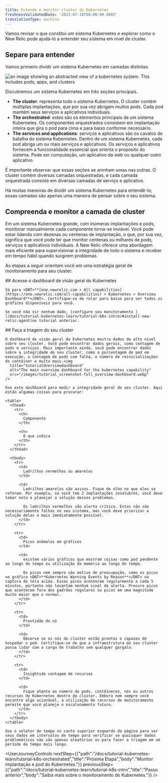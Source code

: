 ```yaml
---
title: Entenda e monitor cluster do Kubernetes
freshnessValidatedDate: '2023-07-18T00:00:00.000Z'
translationType: machine
---
```


Vamos revisar o que constitui um sistema Kubernetes e explorar como o New Relic pode ajudá-lo a entender seu sistema em nível de cluster.

## Separe para entender

Vamos primeiro dividir um sistema Kubernetes em camadas distintas.

<img
  title="k8sDiagramContext"
  alt="an image showing an abstracted view of a kubernetes system. This includes pods, apps, and clusters"
  src="/images/tutorials_diagram_kubernetes-overview.webp"
/>

Discutiremos um sistema Kubernetes em três seções principais.

* <DNT>**The cluster**</DNT>: representa todo o sistema Kubernetes. O cluster contém múltiplas implantações, que por sua vez abrigam muitos pods. Cada pod mantém seus serviços e aplicativos individuais.
* <DNT>**The orchestrated**</DNT>: estes são os elementos principais de um sistema Kubernetes. Os componentes orquestrados consistem em implantação inteira que gira o pod para cima e para baixo conforme necessário.
* <DNT>**The services and applications**</DNT>: serviços e aplicativos são os cavalos de batalha do sistema Kubernetes. Dentro de um sistema Kubernetes, cada pod abriga um ou mais serviços e aplicativos. Os serviços e aplicativos fornecem a funcionalidade essencial que orienta o propósito do sistema. Pode ser computação, um aplicativo da web ou qualquer outro aplicativo.

É importante observar que essas seções se aninham umas nas outras. O cluster contém diversas camadas orquestradas, e cada camada orquestrada consiste em diversas camadas de serviço e aplicativo.

<Callout variant="important">
  Há muitas maneiras de dividir um sistema Kubernetes para entendê-lo; essas camadas são apenas uma maneira de pensar sobre o seu sistema.
</Callout>

## Compreenda e monitor a camada de cluster

Em um sistema Kubernetes grande, com inúmeras implantações e pods, monitorar manualmente cada componente torna-se inviável. Você pode estar lidando com dezenas ou centenas de implantação, o que, por sua vez, significa que você pode ter que monitor centenas ou milhares de pods, serviços e aplicativos individuais. A New Relic oferece uma abordagem mais eficiente para supervisionar a integridade de todo o sistema e receber <InlinePopover type="alerts"/>em tempo hábil quando surgirem problemas.

As etapas a seguir orientam você em uma estratégia geral de monitoramento para seu cluster:

<Steps>
  <Step>
    ## Acesse o dashboard de visão geral do Kubernetes

    Vá para <DNT>**[one.newrelic.com > All capabilities](https://one.newrelic.com/all-capabilities) > Kubernetes > Overview Dashboard**</DNT>. Certifique-se de rolar para baixo para ver todos os gráficos disponíveis para você.

    Se você não vir nenhum dado, [configure seu monitoramento ](/docs/tutorial-kubernetes-learn/tutorial-k8s-intro/#install-new-relic-agent)no tutorial anterior.
  </Step>

  <Step>
    ## Faça a triagem do seu cluster

    O dashboard de visão geral do Kubernetes mostra dados de alto nível sobre seu cluster. Você pode encontrar dados gerais, como contagem de pods e serviços. Mais importante ainda, você pode encontrar dados sobre a integridade do seu cluster, como a porcentagem de pod em execução, a contagem de pods com falha, o número de reinicializações do contêiner e muito mais.<img
      title="tutorialOverviewdashboard"
      alt="The main overview dashboard for the kubernetes capability"
      src="/images/tutorial_screenshot-full_overview-dashboard.webp"
    />

    Use este dashboard para medir a integridade geral do seu cluster. Aqui estão algumas coisas para procurar:

    <table>
      <thead>
        <tr>
          <th>
            Componente
          </th>

          <th>
            O que indica
          </th>
        </tr>
      </thead>

      <tbody>
        <tr>
          <td>
            Ladrilhos vermelhos ou amarelos
          </td>

          <td>
            Ladrilhos amarelos são avisos. Fique de olho no que eles se referem. Por exemplo, se você tem 2 implantações insalubres, você deve tomar nota e planejar a solução desses problemas.

            Os ladrilhos vermelhos são alerta crítico. Estas não são necessariamente falhas no seu sistema, mas você deve priorizar a solução delas o mais imediatamente possível.
          </td>
        </tr>

        <tr>
          <td>
            Picos anômalos em gráficos
          </td>

          <td>
            existem vários gráficos que mostram coisas como pod pendente ao longo do tempo ou utilização da memória ao longo do tempo.

            Os picos nem sempre são motivo de preocupação, como os picos no gráfico <DNT>**Kubernetes Warning Events by Reason**</DNT> na captura de tela acima. Esses picos acontecem regularmente a cada 5 minutos, portanto não levantam nenhum sinal de alerta. Procure picos que acontecem fora dos padrões regulares ou picos em uma magnitude muito maior que o normal.
          </td>
        </tr>

        <tr>
          <td>
            Prontidão do nó
          </td>

          <td>
            Observe se os nós do cluster estão prontos e capazes de hospedar o pod. Certifique-se de que a infraestrutura do seu cluster possa lidar com a carga de trabalho sem qualquer gargalo.
          </td>
        </tr>

        <tr>
          <td>
            Insightsde contagem de recursos
          </td>

          <td>
            Fique atento ao número de pods, contêineres, nós ou outros recursos do Kubernetes dentro do cluster. Embora nem sempre você encontre algo acionável, a utilização de recursos de monitoramento permite que você planeje o escalonamento futuro.
          </td>
        </tr>
      </tbody>
    </table>

    Use o seletor de tempo no canto superior esquerdo da página para ver seus dados em intervalos de tempo para verificar se quaisquer dados problemáticos não são apenas aleatórios ou para fazer a triagem em um período de tempo mais longo.
  </Step>
</Steps>

<UserJourneyControls
  nextStep={{"path":"/docs/tutorial-kubernetes-learn/tutorial-k8s-orchestrated","title":"Próxima Etapa","body":"Monitor implantação e pod do Kubernetes."}}
  previousStep={{"path":"/docs/tutorial-kubernetes-learn/tutorial-k8s-intro","title":"Passo anterior","body":"Saiba mais sobre o monitoramento do Kubernetes."}}
/>
